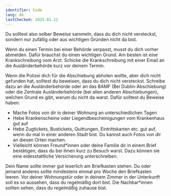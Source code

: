 ```yaml
---
identifier: hide
lang: de
lastChecked: 2025.01.12
---
```

Du solltest also selber Beweise sammeln, dass du dich nicht versteckst, sondern nur zufällig oder aus wichtigen Gründen nicht da bist.

Wenn du einen Termin bei einer Behörde verpasst, musst du dich vorher abmelden. Dafür brauchst du einen wichtigen Grund. Am besten ist eine Krankschreibung vom Arzt. Schicke die Krankschreibung mit einer Email an die Ausländerbehörde kurz vor deinem Termin.

Wenn die Polizei dich für die Abschiebung abholen wollte, aber dich nicht gefunden hat, solltest du beweisen, dass du dich nicht versteckst. Schreibe dazu an die Ausländerbehörde oder an das BAMF (Bei Dublin-Abschiebung) oder die Zentrale Ausländerbehörde (bei allen anderen Abschiebungen), welchen Grund es gibt, warum du nicht da warst. Dafür solltest du Beweise haben:
- Mache Fotos von dir in deiner Wohnung an unterschiedlichen Tagen
- Hebe Krankenscheine oder Liegendbescheinigungen vom Krankenhaus gut auf
- Hebe Zugtickets, Bustickets, Quittungen, Eintrittskarten etc. gut auf, wenn du mal in einer anderen Stadt bist. Du kannst auch Fotos von dir an diesen Orten machen.
- Vielleicht können Freund\*innen oder deine Familie dir in einem Brief bestätigen, dass du bei ihnen kurz zu Besuch warst. Dazu können sie eine eidesstattliche Versicherung unterschreiben.

Dein Name sollte immer gut leserlich am Briefkasten stehen. Du oder jemand anderes sollte mindestens einmal pro Woche den Briefkasten leeren.
Vor deiner Wohnungstür oder in deinem Zimmer in der Unterkunft soll es so aussehen, dass du regelmäßig dort bist.
Die Nachbar\*innen sollten sehen, dass du regelmäßig zuhause bist.
